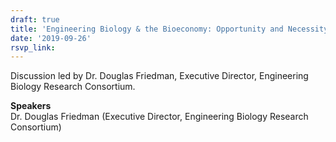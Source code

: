 ```yaml
---
draft: true 
title: 'Engineering Biology & the Bioeconomy: Opportunity and Necessity of Policy Engagement'
date: '2019-09-26'
rsvp_link: 
---
```


Discussion led by Dr. Douglas Friedman, Executive Director, Engineering Biology Research Consortium.

<b>Speakers</b>  
Dr. Douglas Friedman (Executive Director, Engineering Biology Research Consortium)




